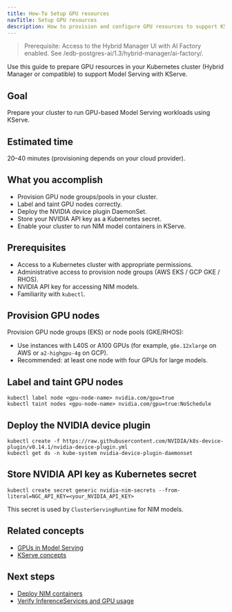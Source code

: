 ```yaml
---
title: How-To Setup GPU resources
navTitle: Setup GPU resources
description: How to provision and configure GPU resources to support KServe model serving.
---
```


> Prerequisite: Access to the Hybrid Manager UI with AI Factory enabled. See /edb-postgres-ai/1.3/hybrid-manager/ai-factory/.

Use this guide to prepare GPU resources in your Kubernetes cluster (Hybrid Manager or compatible) to support Model Serving with KServe.

## Goal

Prepare your cluster to run GPU-based Model Serving workloads using KServe.

## Estimated time

20–40 minutes (provisioning depends on your cloud provider).

## What you accomplish

- Provision GPU node groups/pools in your cluster.
- Label and taint GPU nodes correctly.
- Deploy the NVIDIA device plugin DaemonSet.
- Store your NVIDIA API key as a Kubernetes secret.
- Enable your cluster to run NIM model containers in KServe.

## Prerequisites

- Access to a Kubernetes cluster with appropriate permissions.
- Administrative access to provision node groups (AWS EKS / GCP GKE / RHOS).
- NVIDIA API key for accessing NIM models.
- Familiarity with `kubectl`.

## Provision GPU nodes

Provision GPU node groups (EKS) or node pools (GKE/RHOS):

- Use instances with L40S or A100 GPUs (for example, `g6e.12xlarge` on AWS or `a2-highgpu-4g` on GCP).
- Recommended: at least one node with four GPUs for large models.

## Label and taint GPU nodes

```shell
kubectl label node <gpu-node-name> nvidia.com/gpu=true
kubectl taint nodes <gpu-node-name> nvidia.com/gpu=true:NoSchedule
```

## Deploy the NVIDIA device plugin

```shell
kubectl create -f https://raw.githubusercontent.com/NVIDIA/k8s-device-plugin/v0.14.1/nvidia-device-plugin.yml
kubectl get ds -n kube-system nvidia-device-plugin-daemonset
```

## Store NVIDIA API key as Kubernetes secret

```shell
kubectl create secret generic nvidia-nim-secrets --from-literal=NGC_API_KEY=<your_NVIDIA_API_KEY>
```

This secret is used by `ClusterServingRuntime` for NIM models.

## Related concepts

- [GPUs in Model Serving](/edb-postgres-ai/1.3/hybrid-manager/ai-factory/model/gpu)
- [KServe concepts](/edb-postgres-ai/1.3/ai-factory/model/serving)

## Next steps

- [Deploy NIM containers](/edb-postgres-ai/1.3/ai-factory/model/deploy-nim-container)
- [Verify InferenceServices and GPU usage](/edb-postgres-ai/1.3/ai-factory/model/how-to/verify-models)
